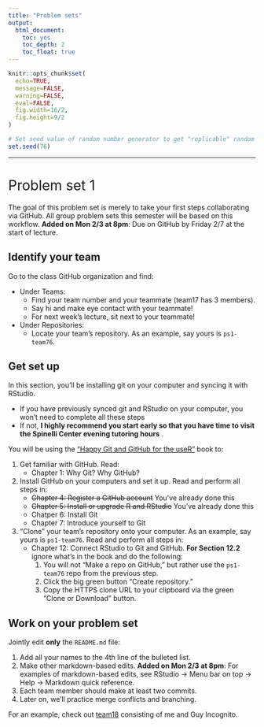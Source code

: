```yaml
---
title: "Problem sets"
output:
  html_document:
    toc: yes
    toc_depth: 2
    toc_float: true
---
```


```r
knitr::opts_chunk$set(
  echo=TRUE, 
  message=FALSE, 
  warning=FALSE, 
  eval=FALSE, 
  fig.width=16/2, 
  fig.height=9/2
)

# Set seed value of random number generator to get "replicable" random numbers.
set.seed(76)
```

<style>
h1{font-weight: 400;}
</style>


<!--
{target="_blank"}
-->



***



# Problem set 1 {#PS1}

The goal of this problem set is merely to take your first steps collaborating via GitHub. All group problem sets this semester will be based on this workflow. **Added on Mon 2/3 at 8pm**: Due on GitHub by Friday 2/7 at the start of lecture.

## Identify your team

Go to the class GitHub organization and find:

+ Under Teams:
    + Find your team number and your teammate (team17 has 3 members).
    + Say hi and make eye contact with your teammate!
    + For next week's lecture, sit next to your teammate!
+ Under Repositories:
    + Locate your team's repository. As an example, say yours is `ps1-team76`. 


## Get set up

In this section, you'll be installing git on your computer and syncing it with RStudio.

* If you have previously synced git and RStudio on your computer, you won't need to complete all these steps
* If not, **I highly recommend you start early so that you have time to visit the Spinelli Center evening tutoring hours** .

You will be using the ["Happy Git and GitHub for the useR"](https://happygitwithr.com/){target="_blank"} book to:

1. Get familiar with GitHub. Read:
    + Chapter 1: Why Git? Why GitHub?
1. Install GitHub on your computers and set it up. Read and perform all steps in:
    + ~~Chapter 4: Register a GitHub account~~ You've already done this
    + ~~Chapter 5: Install or upgrade R and RStudio~~ You've already done this
    + Chatper 6: Install Git
    + Chapter 7: Introduce yourself to Git
1. "Clone" your team's repository onto your computer. As an example, say yours is `ps1-team76`.  Read and perform all steps in:
    + Chapter 12: Connect RStudio to Git and GitHub. **For Section 12.2** ignore what's in the book and do the following:
        1. You will not "Make a repo on GitHub," but rather use the `ps1-team76` repo from the previous step. 
        1. Click the big green button "Create repository."
        1. Copy the HTTPS clone URL to your clipboard via the green "Clone or Download" button.


## Work on your problem set

Jointly edit **only** the `README.md` file:

1. Add all your names to the 4th line of the bulleted list.
1. Make other markdown-based edits. **Added on Mon 2/3 at 8pm**: For examples of markdown-based edits, see RStudio -> Menu bar on top -> Help -> Markdown quick reference.
1. Each team member should make at least two commits.
1. Later on, we'll practice merge conflicts and branching.

For an example, check out [team18](https://github.com/293-2020-01-Fall/ps1-team18){target="_blank"} consisting of me and Guy Incognito.


